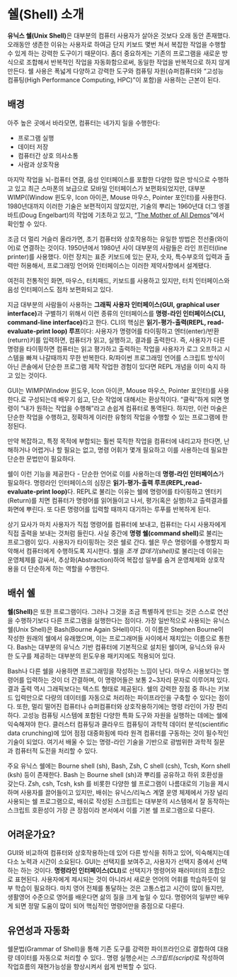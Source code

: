 

\begin{shadequote}[r]{화이트헤드(Alfred North Whitehead)}
문명은 생각하지 않고, 수행할 수 있는 중요한 작업의 수를 늘리면서 발전한다.(Civilization advances by extending the number of important operations which we can perform without thinking about them.)
\end{shadequote}

# 쉘(Shell) 소개 {#shell}

**유닉스 쉘(Unix Shell)**\index{유닉스 쉘}\index{Unix!Shell}은 대부분의 컴퓨터 사용자가 살아온 것보다 오래 동안 존재했다. 
오래동안 생존한 이유는 사용자로 하여금 단지 키보드 몇번 쳐서 복잡한 작업을 수행할 수 있게 하는 강력한 도구이기 때문이다. 
좀더 중요하게는 기존의 프로그램을 새로운 방식으로 조합해서 반복적인 작업을 자동화함으로써, 동일한 작업을 반복적으로 하지 않게 만든다.  쉘 사용은 폭넓게 다양하고 강력한 도구와 컴퓨팅 자원(슈퍼컴퓨터와 "고성능 컴퓨팅(High Performance Computing, HPC)"이 포함)을 사용하는 근본이 된다.\index{HPC}\index{고성능 컴퓨팅}

## 배경 {#shell-background}

아주 높은 곳에서 바라모면, 컴퓨터는 네가지 일을 수행한다:

-   프로그램 실행
-   데이터 저장
-   컴퓨터간 상호 의사소통
-   사람과 상호작용


마지막 작업을 뇌-컴퓨터 연결, 음성 인터페이스를 포함한 다양한 많은 방식으로 수행하고 있고
최근 스마폰의 보급으로 모바일 인터페이스가 보편화되었지만, 
대부분 WIMP((Window 윈도우, Icon 아이콘, Mouse 마우스, Pointer 포인터)를 사용한다. 
1980년대까지 이러한 기술은 보편적이지 않았지만, 
기술의 뿌리는 1960년대 더그 엥겔바트(Doug Engelbart)의 작업에 기초하고 있고, 
"[The Mother of All Demos](http://www.youtube.com/watch?v=a11JDLBXtPQ)"에서 확인할 수 있다.

조금 더 멀리 거슬러 올라가면, 초기 컴퓨터와 상호작용하는 유일한 방법은 전선줄(와이어)로 연결하는 것이다. 
1950년에서 1980년 사이 대부분의 사람들은 라인 프린터(line printer)를 사용했다. 
이런 장치는 표준 키보드에 있는 문자, 숫자, 특수부호의 입력과 출력만 허용해서, 
프로그래밍 언어와 인터페이스는 이러한 제약사항에서 설계됐다.

여전히 전통적인 화면, 마우스, 터치패드, 키보드를 사용하고 있지만, 
터치 인터페이스와 음성 인터페이스도 점차 보편화되고 있다.

지금 대부분의 사람들이 사용하는 **그래픽 사용자 인터페이스(GUI, graphical user interface)**\index{GUI}\index{그래픽 사용자 인터페이스}과 구별하기 위해서 이런 종류의 인터페이스를 **명령-라인 인터페이스(CLI, command-line interface)**\index{CLI}\index{명령-라인 인터페이스}라고 한다. 
CLI의 핵심은 **읽기-평가-출력(REPL, read-evaluate-print loop) 루프**\index{REPL}이다: 사용자가 명령어를 타이핑하고 엔터(enter)/반환(return)키를 입력하면, 컴퓨터가 읽고, 실행하고, 결과를 출력한다. \index{읽기-평가-출력 루프}
즉, 사용자가 다른 명령을 타이핑하면 컴퓨터는 읽고 평가하고 출력하는 작업을 사용자가 로그 오프하고 시스템을 빠져 나갈때까지 무한 반복한다.
R/파이썬 프로그래밍 언어를 스크립트 방식이 아닌 콘솔에서 단순한 프로그램 제작 작업한 경험이 있다면 REPL 개념을 이미 숙지 하고 있는 것이다.

GUI는 WIMP(Window 윈도우, Icon 아이콘, Mouse 마우스, Pointer 포인터)를 사용한다.\index{WIMP}로 구성되는데 배우기 쉽고, 단순 작업에 대해서는 환상적이다. "클릭"하게 되면 명령이 "내가 원하는 작업을 수행해"라고 손쉽게 컴퓨터로 통역된다. 
하지만, 이런 마술은 단순한 작업을 수행하고, 정확하게 이러한 유형의 작업을 수행할 수 있는 프로그램에 한정된다.

만약 복잡하고, 특정 목적에 부합되는 훨씬 묵직한 작업을 컴퓨터에 내리고자 한다면,
난해하거나 어렵거나 할 필요는 없고, 명령 어휘가 몇개 필요하고 이를 사용하는데 필요한 단순한 문법만이 필요하다.

쉘이 이런 기능을 제공한다 - 단순한 언어로 이를 사용하는데 **명령-라인 인터페이스**가 필요하다.
명령라인 인터페이스의 심장은 **읽기-평가-출력 루프(REPL,read-evaluate-print loop)**다.
REPL로 불리는 이유는 쉘에 명령어를 타이핑하고 엔터키(Return)를 치면 컴퓨터가 명령어를 읽어들이고 나서, 평가(혹은 실행)하고 출력결과를 화면에 뿌린다. 또 다른 명령어를 입력할 때까지 대기하는 루푸를 반복하게 된다.


상기 묘사가 마치 사용자가 직접 명령어를 컴퓨터에 보내고, 
컴퓨터는 다시 사용자에게 직접 출력을 보내는 것처럼 들린다.
사실 중간에 **명령 쉘(command shell)**\index{명령 쉘}\index{Command Shell}로 불리는 프로그램이 있다. 
사용자가 타이핑하는 것은 쉘로 간다. 
쉘은 무슨 명령어를 수행할지 파악해서 컴퓨터에게 수행하도록 지시한다.
쉘을 *조개 껍데기(shell)*\index{조개 껍데기}\index{Shell}\index{쉘}로 불리는데 이유는 운영체제를 감싸서, 
추상화(Abstraction)하여 복잡성 일부를 숨겨 운영체제와 상호작용을 더 단순하게 하는 역할을 수행한다.\index{추상화}


## 배쉬 쉘 {#shell-bash}

**쉘(Shell)**은 또한 프로그램이다. 그러나 그것을 조금 특별하게 만드는 것은 스스로 연산을 수행하기보다 다른 프로그램을 실행한다는 점이다. 가장 일반적으로 사용되는 유닉스 쉘(Unix Shell)은 Bash(Bourne Again SHell)이다. 이 이름은 Stephen Bourne이 작성한 원래의 쉘에서 유래했으며, 이는 프로그래머들 사이에서 재치있는 이름으로 통한다. Bash는 대부분의 유닉스 기반 컴퓨터에 기본적으로 설치된 쉘이며, 유닉스와 유사한 도구를 제공하는 대부분의 윈도우용 패키지에도 적용되어 있다. \index{Bash}\index{배쉬}


Bash나 다른 쉘을 사용하면 프로그래밍을 작성하는 느낌이 난다. 마우스 사용보다는 명령어를 입력하는 것이 더 간결하며, 이 명령어들은 보통 2~3자리 문자로 이루어져 있다. 결과 출력 역시 그래픽보다는 텍스트 형태로 제공된다. 쉘의 강력한 장점 중 하나는 키보드 입력만으로 다량의 데이터를 자동으로 처리하는 파이프라인을 구축할 수 있다는 점이다. 또한, 멀리 떨어진 컴퓨터나 슈퍼컴퓨터와 상호작용하기에는 명령 라인이 가장 편리하다. 고성능 컴퓨팅 시스템에 포함된 다양한 특화 도구와 자원을 실행하는 데에는 쉘에 익숙해져야 한다. 클러스터 컴퓨팅과 클라우드 컴퓨팅이 과학적 데이터 분석(scientific data crunching)에 있어 점점 대중화됨에 따라 원격 컴퓨터를 구동하는 것이 필수적인 기술이 되었다. 여기서 배울 수 있는 명령-라인 기술을 기반으로 광범위한 과학적 질문과 컴퓨터적 도전을 처리할 수 있다. 

주요 유닉스 쉘에는 Bourne shell (sh), Bash, Zsh, C shell (csh), Tcsh, Korn shell (ksh) 등이 존재한다. Bash 는 Bourne shell (sh)과 뿌리를 공유하고 하위 호환성을 갖는다. Zsh, csh, Tcsh, ksh 를 비롯한 다양한 쉘 프로그램이 나름대로의 기능을 제시하며 사용자를 끌어들이고 있지만, 배쉬는 유닉스/리눅스 계열 운영 체제에서 가장 널리 사용되는 쉘 프로그램으로, 배쉬로 작성된 스크립트는 대부분의 시스템에서 잘 동작하는 스크립트 호환성이 가장 큰 장점이라 본서에서 이를 기본 쉘 프로그램으로 다룬다. \index{호환성} \index{Shell!Zsh} \index{Shell!Bash}

## 어려운가요? {#shell-difficulty}

GUI와 비교하여 컴퓨터와 상호작용하는데 있어 다른 방식을 취하고 있어, 익숙해지는데 다소
노력과 시간이 소요된다.
GUI는 선택지를 보여주고, 사용자가 선택지 중에서 선택하는 하는 것이다.
**명령라인 인터페이스(CLI)**로 선택지가 명령어와 패러미터의 조합으로 표현된다.
사용자에게 제시되는 것이 아니라서 새로운 언어의 어휘를 학습하듯이 일부 학습이 필요하다.
마치 영어 전체를 통달하는 것은 고통스럽고 시간이 많이 들지만, 생활영어 수준으로 영어를 배운다면 삶의 질을 크게 높일 수 있다.
명령어의 일부만 배우게 되면 정말 도움이 많이 되어 핵심적인 명령어만을 중점으로 다룬다.

## 유연성과 자동화 {#shell-flexibility}

쉘문법(Grammar of Shell)을 통해 기존 도구를 강력한 파이프라인으로 결합하여 대용량 데이터를 자동으로 처리할 수 있다..\index{쉘문법(Grammar of Shell)}
명령 실행순서는 *스크립트(script)*로 작성하여 작업흐름의 재현가능성을 향상시켜서 쉽게 
반복할 수 있다.\index{스크립트(script)}


